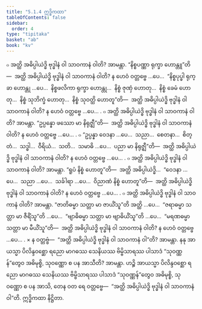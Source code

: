 ```yaml
---
title: "5.1.4 ဣဒ္ဓိကထာ"
tableOfContents: false
sidebar:
  order: 4
type: "tipitaka"
basket: "ab"
book: "kv"
---
```



<DynamicBreadcrumb />

<Division number="883" book="kv">

<Paragraph number="2711" book="kv">
๐ အတ္ထိ အဓိပ္ပါယဲဒ္ဓိ ဗုဒ္ဓါနံ ဝါ သာဝကာနံ ဝါတိ? အာမန္တာ. “နိစ္စပဏ္ဏာ ရုက္ခာ ဟောန္တူ”တိ—  အတ္ထိ အဓိပ္ပါယဲဒ္ဓိ ဗုဒ္ဓါနံ ဝါ သာဝကာနံ ဝါတိ? န ဟေဝံ ဝတ္တဗ္ဗေ …ပေ…  “နိစ္စပုပ္ဖါ ရုက္ခာ ဟောန္တု …ပေ…  နိစ္စဖလိကာ ရုက္ခာ ဟောန္တု…  နိစ္စံ ဇုဏှံ ဟောတု…  နိစ္စံ ခေမံ ဟောတု…  နိစ္စံ သုဘိက္ခံ ဟောတု…  နိစ္စံ သုဝတ္ထိ ဟောတူ”တိ—  အတ္ထိ အဓိပ္ပါယဲဒ္ဓိ ဗုဒ္ဓါနံ ဝါ သာဝကာနံ ဝါတိ? န ဟေဝံ ဝတ္တဗ္ဗေ …ပေ… .
</Paragraph>

<Paragraph number="2712" book="kv">
๐ အတ္ထိ အဓိပ္ပါယဲဒ္ဓိ ဗုဒ္ဓါနံ ဝါ သာဝကာနံ ဝါတိ? အာမန္တာ. “ဥပ္ပန္နော ဖဿော မာ နိရုဇ္ဈီ”တိ—  အတ္ထိ အဓိပ္ပါယဲဒ္ဓိ ဗုဒ္ဓါနံ ဝါ သာဝကာနံ ဝါတိ? န ဟေဝံ ဝတ္တဗ္ဗေ …ပေ… .
</Paragraph>

<Paragraph number="2713" book="kv">
๐ “ဥပ္ပန္နာ ဝေဒနာ …ပေ…  သညာ…  စေတနာ…  စိတ္တံ…  သဒ္ဓါ…  ဝီရိယံ…  သတိ…  သမာဓိ …ပေ…  ပညာ မာ နိရုဇ္ဈီ”တိ—  အတ္ထိ အဓိပ္ပါယဲဒ္ဓိ ဗုဒ္ဓါနံ ဝါ သာဝကာနံ ဝါတိ? န ဟေဝံ ဝတ္တဗ္ဗေ …ပေ… .
</Paragraph>

<Paragraph number="2714" book="kv">
๐ အတ္ထိ အဓိပ္ပါယဲဒ္ဓိ ဗုဒ္ဓါနံ ဝါ သာဝကာနံ ဝါတိ? အာမန္တာ. “ရူပံ နိစ္စံ ဟောတူ”တိ—  အတ္ထိ အဓိပ္ပါယဲဒ္ဓိ…  “ဝေဒနာ …ပေ…  သညာ …ပေ…  သင်္ခါရာ …ပေ…  ဝိညာဏံ နိစ္စံ ဟောတူ”တိ—  အတ္ထိ အဓိပ္ပါယဲဒ္ဓိ ဗုဒ္ဓါနံ ဝါ သာဝကာနံ ဝါတိ? န ဟေဝံ ဝတ္တဗ္ဗေ …ပေ… .
</Paragraph>

<Paragraph number="2715" book="kv">
๐ အတ္ထိ အဓိပ္ပါယဲဒ္ဓိ ဗုဒ္ဓါနံ ဝါ သာဝကာနံ ဝါတိ? အာမန္တာ. “ဇာတိဓမ္မာ သတ္တာ မာ ဇာယိံသူ”တိ အတ္ထိ …ပေ…  “ဇရာဓမ္မာ သတ္တာ မာ ဇီရိံသူ”တိ …ပေ…  “ဗျာဓိဓမ္မာ သတ္တာ မာ ဗျာဓိယိံသူ”တိ …ပေ…  “မရဏဓမ္မာ သတ္တာ မာ မီယိံသူ”တိ—  အတ္ထိ အဓိပ္ပါယဲဒ္ဓိ ဗုဒ္ဓါနံ ဝါ သာဝကာနံ ဝါတိ? န ဟေဝံ ဝတ္တဗ္ဗေ …ပေ… .
</Paragraph>

</Division>
<Division number="884" book="kv">

<Paragraph number="2716" book="kv">
× န ဝတ္တဗ္ဗံ—  “အတ္ထိ အဓိပ္ပါယဲဒ္ဓိ ဗုဒ္ဓါနံ ဝါ သာဝကာနံ ဝါ”တိ? အာမန္တာ. နနု အာယသ္မာ ပိလိန္ဒဝစ္ဆော ရညော မာဂဓဿ သေနိယဿ ဗိမ္ဗိသာရဿ ပါသာဒံ “သုဝဏ္ဏန်”တွေဝ အဓိမုစ္စိ, သုဝဏ္ဏော စ ပန အာသီတိ? အာမန္တာ. ဟဉ္စိ အာယသ္မာ ပိလိန္ဒဝစ္ဆော ရညော မာဂဓဿ သေနိယဿ ဗိမ္ဗိသာရဿ ပါသာဒံ “သုဝဏ္ဏန်”တွေဝ အဓိမုစ္စိ, သုဝဏ္ဏော စ ပန အာသိ, တေန ဝတ ရေ ဝတ္တဗ္ဗေ—  “အတ္ထိ အဓိပ္ပါယဲဒ္ဓိ ဗုဒ္ဓါနံ ဝါ သာဝကာနံ ဝါ”တိ.

</Paragraph>
</Division>

<Paragraph number="2717" type="center" book="kv">
ဣဒ္ဓိကထာ နိဋ္ဌိတာ.
</Paragraph>